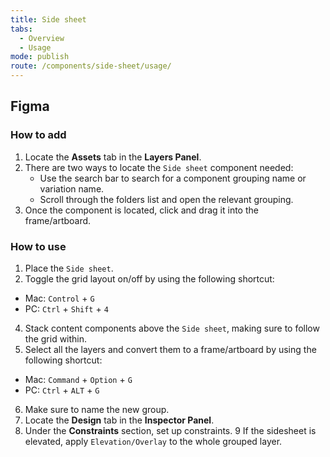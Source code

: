 ```yaml
---
title: Side sheet
tabs:
  - Overview
  - Usage
mode: publish
route: /components/side-sheet/usage/
---
```


## Figma

### How to add

1. Locate the **Assets** tab in the **Layers Panel**.
2. There are two ways to locate the `Side sheet` component needed:
   - Use the search bar to search for a component grouping name or variation name.
   - Scroll through the folders list and open the relevant grouping.
3. Once the component is located, click and drag it into the frame/artboard.

### How to use

1. Place the `Side sheet`.
2. Toggle the grid layout on/off by using the following shortcut:

- Mac: `Control` + `G`
- PC: `Ctrl` + `Shift` + `4`

4. Stack content components above the `Side sheet`, making sure to follow the grid within.
5. Select all the layers and convert them to a frame/artboard by using the following shortcut:

- Mac: `Command` + `Option` + `G`
- PC: `Ctrl` + `ALT` + `G`

6. Make sure to name the new group.
7. Locate the **Design** tab in the **Inspector Panel**.
8. Under the **Constraints** section, set up constraints.
   9 If the sidesheet is elevated, apply `Elevation/Overlay` to the whole grouped layer.
